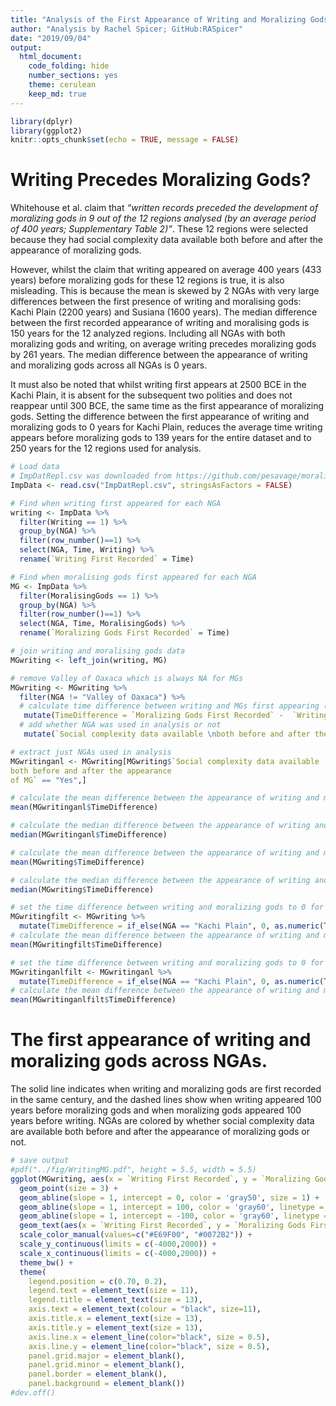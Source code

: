 ```yaml
---
title: "Analysis of the First Appearance of Writing and Moralizing Gods in the Seshat Database"
author: "Analysis by Rachel Spicer; GitHub:RASpicer"
date: "2019/09/04"
output: 
  html_document:
    code_folding: hide
    number_sections: yes
    theme: cerulean
    keep_md: true
---
```


```r
library(dplyr)
library(ggplot2)
knitr::opts_chunk$set(echo = TRUE, message = FALSE)
```

# Writing Precedes Moralizing Gods?

Whitehouse et al. claim that *"written records preceded the development of moralizing gods in 9 out of the 12 regions analysed (by an average period of 400 years; Supplementary Table 2)"*. These 12 regions were selected because they had social complexity data available both before and after the appearance of moralizing gods. 

However, whilst the claim that writing appeared on average 400 years (433 years) before moralizing gods for these 12 regions is true, it is also misleading. This is because the mean is skewed by 2 NGAs with very large differences between the first presence of writing and moralising gods: Kachi Plain (2200 years) and Susiana (1600 years). The median difference between the first recorded appearance of writing and moralising gods is 150 years for the 12 analyzed regions. Including all NGAs with both moralizing gods and writing, on average writing precedes moralizing gods by 261 years. The median difference between the appearance of writing and moralizing gods across all NGAs is 0 years.

It must also be noted that whilst writing first appears at 2500 BCE in the Kachi Plain, it is absent for the subsequent two polities and does not reappear until 300 BCE, the same time as the first appearance of moralizing gods. Setting the difference between the first appearance of writing and moralizing gods to 0 years for Kachi Plain, reduces the average time writing appears before moralizing gods to 139 years for the entire dataset and to 250 years for the 12 regions used for analysis.


```r
# Load data
# ImpDatRepl.csv was downloaded from https://github.com/pesavage/moralizing-gods on 2019/09/04
ImpData <- read.csv("ImpDatRepl.csv", stringsAsFactors = FALSE)

# Find when writing first appeared for each NGA
writing <- ImpData %>%
  filter(Writing == 1) %>%
  group_by(NGA) %>%
  filter(row_number()==1) %>%
  select(NGA, Time, Writing) %>%
  rename(`Writing First Recorded` = Time)

# Find when moralising gods first appeared for each NGA
MG <- ImpData %>%
  filter(MoralisingGods == 1) %>%
  group_by(NGA) %>%
  filter(row_number()==1) %>%
  select(NGA, Time, MoralisingGods) %>%
  rename(`Moralizing Gods First Recorded` = Time)

# join writing and moralising gods data
MGwriting <- left_join(writing, MG)

# remove Valley of Oaxaca which is always NA for MGs
MGwriting <- MGwriting %>%
  filter(NGA != "Valley of Oaxaca") %>%
  # calculate time difference between writing and MGs first appearing (negative means MGs appeared first)
   mutate(TimeDifference = `Moralizing Gods First Recorded` -  `Writing First Recorded`) %>%
  # add whether NGA was used in analysis or not
   mutate(`Social complexity data available \nboth before and after the appearance \nof MG` = if_else(NGA == "Deccan" | NGA == "Kachi Plain" | NGA == "Kansai" | NGA == "Konya Plain" | NGA == "Latium" | NGA == "Middle Yellow River Valley" | NGA == "Niger Inland Delta" | NGA == "Orkhon Valley" | NGA == "Paris Basin" | NGA == "Sogdiana" | NGA == "Susiana" | NGA == "Upper Egypt", "Yes", "No"))

# extract just NGAs used in analysis
MGwritinganl <- MGwriting[MGwriting$`Social complexity data available 
both before and after the appearance 
of MG` == "Yes",]

# calculate the mean difference between the appearance of writing and moralising gods of just NGAs included in analysis
mean(MGwritinganl$TimeDifference)

# calculate the median difference between the appearance of writing and moralising gods of just NGAs included in analysis
median(MGwritinganl$TimeDifference)

# calculate the mean difference between the appearance of writing and moralising gods across all NGAs  
mean(MGwriting$TimeDifference)

# calculate the median difference between the appearance of writing and moralising gods across all NGAs  
median(MGwriting$TimeDifference)

# set the time difference between writing and moralizing gods to 0 for Kachi Plain
MGwritingfilt <- MGwriting %>%
  mutate(TimeDifference = if_else(NGA == "Kachi Plain", 0, as.numeric(TimeDifference)))
# calculate the mean difference between the appearance of writing and moralising gods across all NGAs with the difference in Kachi Plain set to 0
mean(MGwritingfilt$TimeDifference)

# set the time difference between writing and moralizing gods to 0 for Kachi Plain for subset of NGAs used in analysis
MGwritinganlfilt <- MGwritinganl %>%
  mutate(TimeDifference = if_else(NGA == "Kachi Plain", 0, as.numeric(TimeDifference)))
# calculate the mean difference between the appearance of writing and moralising gods NGAs used in analysis with the difference in Kachi Plain set to 0
mean(MGwritinganlfilt$TimeDifference)
```

# The first appearance of writing and moralizing gods across NGAs. 

The solid line indicates when writing and moralizing gods are first recorded in the same century, and the dashed lines show when writing appeared 100 years before moralizing gods and when moralizing gods appeared 100 years before writing. NGAs are colored by whether social complexity data are available both before and after the appearance of moralizing gods or not.

```r

# save output
#pdf("../fig/WritingMG.pdf", height = 5.5, width = 5.5)
ggplot(MGwriting, aes(x = `Writing First Recorded`, y = `Moralizing Gods First Recorded`, colour = `Social complexity data available \nboth before and after the appearance \nof MG`)) +
  geom_point(size = 3) +
  geom_abline(slope = 1, intercept = 0, color = 'gray50', size = 1) +
  geom_abline(slope = 1, intercept = 100, color = 'gray60', linetype = "dashed") +
  geom_abline(slope = 1, intercept = -100, color = 'gray60', linetype = "dashed") +
  geom_text(aes(x = `Writing First Recorded`, y = `Moralizing Gods First Recorded`, label=ifelse(NGA == "Susiana" | NGA == "Kachi Plain", NGA,'')), vjust = -1.25, inherit.aes = FALSE, size = 4, color = "#0072B2") +
  scale_color_manual(values=c("#E69F00", "#0072B2")) + 
  scale_y_continuous(limits = c(-4000,2000)) +
  scale_x_continuous(limits = c(-4000,2000)) +
  theme_bw() +
  theme(
    legend.position = c(0.70, 0.2),
    legend.text = element_text(size = 11),
    legend.title = element_text(size = 13),
    axis.text = element_text(colour = "black", size=11),
    axis.title.x = element_text(size = 13),
    axis.title.y = element_text(size = 13),
    axis.line.x = element_line(color="black", size = 0.5),
    axis.line.y = element_line(color="black", size = 0.5),
    panel.grid.major = element_blank(),
    panel.grid.minor = element_blank(),
    panel.border = element_blank(),
    panel.background = element_blank())
#dev.off()
```